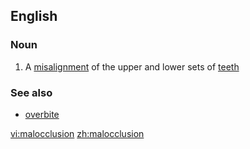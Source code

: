==English==

===Noun===
{{wikipedia}}
{{en-noun}}

#{{medicine}} A [[misalignment]] of the upper and lower sets of [[teeth]]

===See also===
*[[overbite]]

[[vi:malocclusion]]
[[zh:malocclusion]]